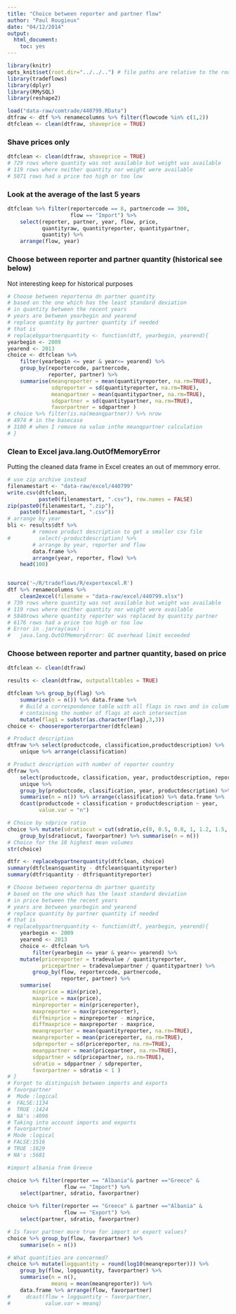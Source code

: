 ```yaml
---
title: "Choice between reporter and partner flow"
author: "Paul Rougieux"
date: "04/12/2014"
output: 
  html_document:
    toc: yes
---
```


```r
library(knitr)
opts_knit$set(root.dir="../../..") # file paths are relative to the root of the project directory
library(tradeflows)
library(dplyr)
library(RMySQL)
library(reshape2)
``` 

```r
load("data-raw/comtrade/440799.RData")
dtfraw <- dtf %>% renamecolumns %>% filter(flowcode %in% c(1,2))
dtfclean <- clean(dtfraw, shaveprice = TRUE)
```

### Shave prices only
```r
dtfclean <- clean(dtfraw, shaveprice = TRUE)
# 729 rows where quantity was not available but weight was available
# 119 rows where neither quantity nor weight were available
# 5071 rows had a price too high or too low
```

### Look at the average of the last 5 years
```r
dtfclean %>% filter(reportercode == 8, partnercode == 300,
                    flow == "Import") %>%
    select(reporter, partner, year, flow, price, 
           quantityraw, quantityreporter, quantitypartner, 
           quantity) %>%
    arrange(flow, year)
```

### Choose between reporter and partner quantity (historical see below)
Not interesting keep for historical purposes
```r
# Choose between reporterna dn partner quantity 
# based on the one which has the least standard deviation 
# in quantity between the recent years
# years are between yearbegin and yearend
# replace quantity by partner quantity if needed
# that is 
# replacebypartnerquantity <- function(dtf, yearbegin, yearend){
yearbegin <- 2009
yearend <- 2013
choice <- dtfclean %>%
    filter(yearbegin <= year & year<= yearend) %>%
    group_by(reportercode, partnercode, 
             reporter, partner) %>%
    summarise(meanqreporter = mean(quantityreporter, na.rm=TRUE),
              sdqreporter = sd(quantityreporter, na.rm=TRUE),
              meanqpartner = mean(quantitypartner, na.rm=TRUE),
              sdqpartner = sd(quantitypartner, na.rm=TRUE), 
              favorpartner = sdqpartner )
# choice %>% filter(is.na(meanqpartner)) %>% nrow
# 4974 # in the basecase
# 3180 # when I remove na value inthe meanqpartner calculation
# }
```

### Clean to Excel java.lang.OutOfMemoryError
Putting the cleaned data frame in Excel creates an out of memmory error. 
```r
# use zip archive instead
filenamestart <- "data-raw/excel/440799"
write.csv(dtfclean,
          paste0(filenamestart, ".csv"), row.names = FALSE)
zip(paste0(filenamestart, ".zip"),
    paste0(filenamestart, ".csv"))
# arrange by year
bli <- results$dtf %>%
        # remove product description to get a smaller csv file
#         select(-productdescription) %>%
        # arrange by year, reporter and flow
        data.frame %>%
        arrange(year, reporter, flow) %>%
    head(100)


source('~/R/tradeflows/R/expertexcel.R')
dtf %>% renamecolumns %>%
    clean2excel(filename = "data-raw/excel/440799.xlsx")
# 739 rows where quantity was not available but weight was available
# 119 rows where neither quantity nor weight were available
# 5840rows where quantity reporter was replaced by quantity partner
# 6176 rows had a price too high or too low
# Error in .jarray(aux) : 
#   java.lang.OutOfMemoryError: GC overhead limit exceeded
```

### Choose between reporter and partner quantity, based on price
```r
dtfclean <- clean(dtfraw)

results <- clean(dtfraw, outputalltables = TRUE)

dtfclean %>% group_by(flag) %>%
    summarise(n = n()) %>% data.frame %>% 
    # Build a correspondance table with all flags in rows and in columns
    # containing the number of flags at each intersection
    mutate(flag1 = substr(as.character(flag),3,3))
choice <- choosereporterorpartner(dtfclean)

# Product description
dtfraw %>% select(productcode, classification,productdescription) %>%
    unique %>% arrange(classification)

# Product description with number of reporter country
dtfraw %>% 
    select(productcode, classification, year, productdescription, reporter) %>%
    unique %>%
    group_by(productcode, classification, year, productdescription) %>%
    summarise(n = n()) %>% arrange(classification) %>% data.frame %>%
    dcast(productcode + classification + productdescription ~ year,
          value.var = "n")

# Choice by sdprice ratio 
choice %>% mutate(sdratiocut = cut(sdratio,c(0, 0.5, 0.8, 1, 1.2, 1.5, Inf))) %>%
    group_by(sdratiocut, favorpartner) %>% summarise(n = n())
# Choice for the 10 highest mean volumes
str(choice)

dtfr <- replacebypartnerquantity(dtfclean, choice)
summary(dtfclean$quantity - dtfclean$quantityreporter)
summary(dtfr$quantity - dtfr$quantityreporter)
```


```r
# Choose between reporterna dn partner quantity 
# based on the one which has the least standard deviation 
# in price between the recent years
# years are between yearbegin and yearend
# replace quantity by partner quantity if needed
# that is 
# replacebypartnerquantity <- function(dtf, yearbegin, yearend){
    yearbegin <- 2009
    yearend <- 2013
    choice <- dtfclean %>%
        filter(yearbegin <= year & year<= yearend) %>%
    mutate(pricereporter = tradevalue / quantityreporter,
           pricepartner = tradevaluepartner / quantitypartner) %>%
        group_by(flow, reportercode, partnercode, 
                 reporter, partner) %>%
    summarise(
        minprice = min(price),
        maxprice = max(price),
        minpreporter = min(pricereporter),
        maxpreporter = max(pricereporter),
        diffminprice = minpreporter - minprice,
        diffmaxprice = maxpreporter - maxprice,
        meanqreporter = mean(quantityreporter, na.rm=TRUE),
        meanpreporter = mean(pricereporter, na.rm=TRUE),
        sdpreporter = sd(pricereporter, na.rm=TRUE),
        meanppartner = mean(pricepartner, na.rm=TRUE),
        sdppartner = sd(pricepartner, na.rm=TRUE), 
        sdratio = sdppartner / sdpreporter,
        favorpartner = sdratio < 1 )
# }
# Forgot to distinguish between imports and exports
# favorpartner   
#  Mode :logical  
#  FALSE:1134     
#  TRUE :1424     
#  NA's :4096  
# Taking into account imports and exports
# favorpartner   
# Mode :logical  
# FALSE:1516     
# TRUE :1629     
# NA's :5681 

#import albania from Greece

choice %>% filter(reporter == "Albania"& partner =="Greece" &
                  flow == "Import") %>% 
    select(partner, sdratio, favorpartner)

choice %>% filter(reporter == "Greece" & partner =="Albania" &
                  flow == "Export") %>% 
    select(partner, sdratio, favorpartner)

# Is favor partner more true for import or export values?
choice %>% group_by(flow, favorpartner) %>%
    summarise(n = n())

# What quantities are concerned?
choice %>% mutate(logquantity = round(log10(meanqreporter))) %>%
    group_by(flow, logquantity, favorpartner) %>%
    summarise(n = n(),
              meanq = mean(meanqreporter)) %>%
    data.frame %>% arrange(flow, favorpartner)
#     dcast(flow + logquantity ~ favorpartner, 
#           value.var = meanq) 

```
